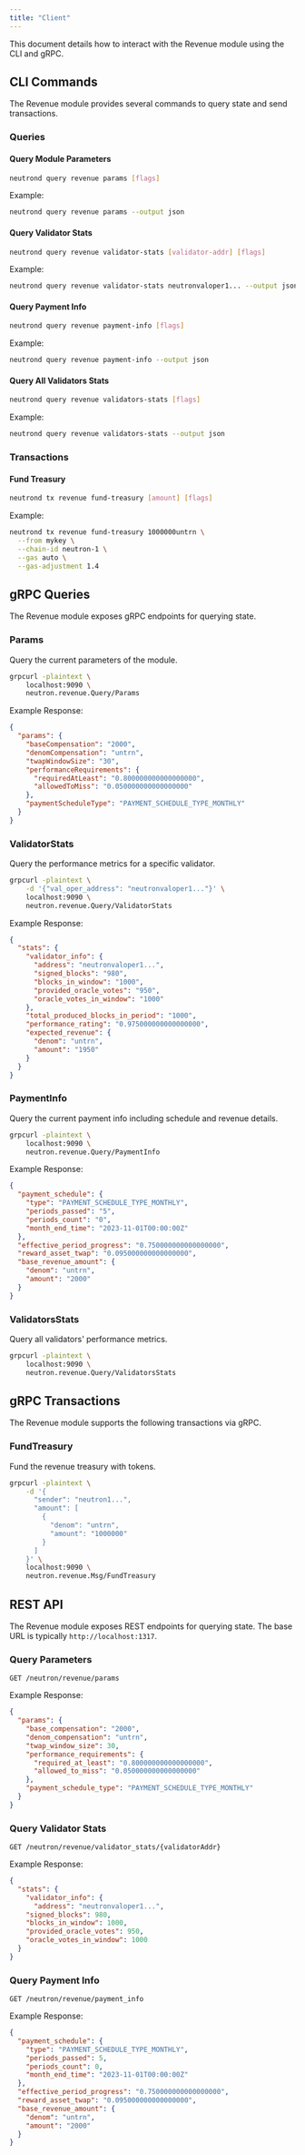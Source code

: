 ```yaml
---
title: "Client"
---
```


This document details how to interact with the Revenue module using the CLI and gRPC.

## CLI Commands

The Revenue module provides several commands to query state and send transactions.

### Queries

#### Query Module Parameters

```bash
neutrond query revenue params [flags]
```

Example:
```bash
neutrond query revenue params --output json
```

#### Query Validator Stats

```bash
neutrond query revenue validator-stats [validator-addr] [flags]
```

Example:
```bash
neutrond query revenue validator-stats neutronvaloper1... --output json
```

#### Query Payment Info

```bash
neutrond query revenue payment-info [flags]
```

Example:
```bash
neutrond query revenue payment-info --output json
```

#### Query All Validators Stats

```bash
neutrond query revenue validators-stats [flags]
```

Example:
```bash
neutrond query revenue validators-stats --output json
```

### Transactions

#### Fund Treasury

```bash
neutrond tx revenue fund-treasury [amount] [flags]
```

Example:
```bash
neutrond tx revenue fund-treasury 1000000untrn \
  --from mykey \
  --chain-id neutron-1 \
  --gas auto \
  --gas-adjustment 1.4
```

## gRPC Queries

The Revenue module exposes gRPC endpoints for querying state.

### Params

Query the current parameters of the module.

```bash
grpcurl -plaintext \
    localhost:9090 \
    neutron.revenue.Query/Params
```

Example Response:
```json
{
  "params": {
    "baseCompensation": "2000",
    "denomCompensation": "untrn",
    "twapWindowSize": "30",
    "performanceRequirements": {
      "requiredAtLeast": "0.800000000000000000",
      "allowedToMiss": "0.050000000000000000"
    },
    "paymentScheduleType": "PAYMENT_SCHEDULE_TYPE_MONTHLY"
  }
}
```

### ValidatorStats

Query the performance metrics for a specific validator.

```bash
grpcurl -plaintext \
    -d '{"val_oper_address": "neutronvaloper1..."}' \
    localhost:9090 \
    neutron.revenue.Query/ValidatorStats
```

Example Response:
```json
{
  "stats": {
    "validator_info": {
      "address": "neutronvaloper1...",
      "signed_blocks": "980",
      "blocks_in_window": "1000",
      "provided_oracle_votes": "950",
      "oracle_votes_in_window": "1000"
    },
    "total_produced_blocks_in_period": "1000",
    "performance_rating": "0.975000000000000000",
    "expected_revenue": {
      "denom": "untrn",
      "amount": "1950"
    }
  }
}
```

### PaymentInfo

Query the current payment info including schedule and revenue details.

```bash
grpcurl -plaintext \
    localhost:9090 \
    neutron.revenue.Query/PaymentInfo
```

Example Response:
```json
{
  "payment_schedule": {
    "type": "PAYMENT_SCHEDULE_TYPE_MONTHLY",
    "periods_passed": "5",
    "periods_count": "0",
    "month_end_time": "2023-11-01T00:00:00Z"
  },
  "effective_period_progress": "0.750000000000000000",
  "reward_asset_twap": "0.095000000000000000",
  "base_revenue_amount": {
    "denom": "untrn",
    "amount": "2000"
  }
}
```

### ValidatorsStats

Query all validators' performance metrics.

```bash
grpcurl -plaintext \
    localhost:9090 \
    neutron.revenue.Query/ValidatorsStats
```

## gRPC Transactions

The Revenue module supports the following transactions via gRPC.

### FundTreasury

Fund the revenue treasury with tokens.

```bash
grpcurl -plaintext \
    -d '{
      "sender": "neutron1...",
      "amount": [
        {
          "denom": "untrn",
          "amount": "1000000"
        }
      ]
    }' \
    localhost:9090 \
    neutron.revenue.Msg/FundTreasury
```

## REST API

The Revenue module exposes REST endpoints for querying state. The base URL is typically `http://localhost:1317`.

### Query Parameters

```
GET /neutron/revenue/params
```

Example Response:
```json
{
  "params": {
    "base_compensation": "2000",
    "denom_compensation": "untrn",
    "twap_window_size": 30,
    "performance_requirements": {
      "required_at_least": "0.800000000000000000",
      "allowed_to_miss": "0.050000000000000000"
    },
    "payment_schedule_type": "PAYMENT_SCHEDULE_TYPE_MONTHLY"
  }
}
```

### Query Validator Stats

```
GET /neutron/revenue/validator_stats/{validatorAddr}
```

Example Response:
```json
{
  "stats": {
    "validator_info": {
      "address": "neutronvaloper1...",
    "signed_blocks": 980,
    "blocks_in_window": 1000,
    "provided_oracle_votes": 950,
    "oracle_votes_in_window": 1000
  }
}
```

### Query Payment Info

```
GET /neutron/revenue/payment_info
```

Example Response:
```json
{
  "payment_schedule": {
    "type": "PAYMENT_SCHEDULE_TYPE_MONTHLY",
    "periods_passed": 5,
    "periods_count": 0,
    "month_end_time": "2023-11-01T00:00:00Z"
  },
  "effective_period_progress": "0.750000000000000000",
  "reward_asset_twap": "0.095000000000000000",
  "base_revenue_amount": {
    "denom": "untrn",
    "amount": "2000"
  }
}
``` 